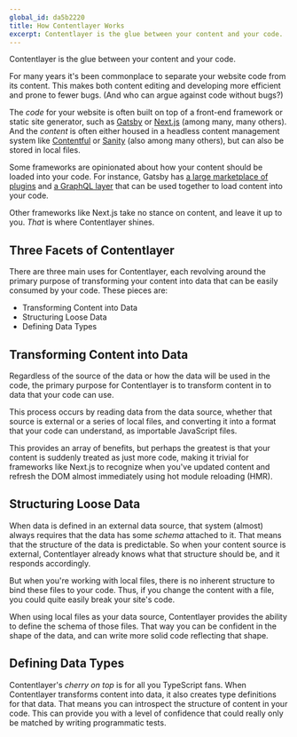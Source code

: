 ```yaml
---
global_id: da5b2220
title: How Contentlayer Works
excerpt: Contentlayer is the glue between your content and your code.
---
```


Contentlayer is the glue between your content and your code.

For many years it's been commonplace to separate your website code from its content. This makes both content editing and developing more efficient and prone to fewer bugs. (And who can argue against code without bugs?)

The _code_ for your website is often built on top of a front-end framework or static site generator, such as [Gatsby](https://www.gatsbyjs.com/) or [Next.js](https://nextjs.org/) (among many, many others). And the _content_ is often either housed in a headless content management system like [Contentful](https://www.contentful.com/) or [Sanity](https://www.sanity.io/) (also among many others), but can also be stored in local files.

Some frameworks are opinionated about how your content should be loaded into your code. For instance, Gatsby has [a large marketplace of plugins](https://www.gatsbyjs.com/plugins) and [a GraphQL layer](https://www.gatsbyjs.com/docs/graphql/) that can be used together to load content into your code.

Other frameworks like Next.js take no stance on content, and leave it up to you. _That_ is where Contentlayer shines.

## Three Facets of Contentlayer

There are three main uses for Contentlayer, each revolving around the primary purpose of transforming your content into data that can be easily consumed by your code. These pieces are:

- Transforming Content into Data
- Structuring Loose Data
- Defining Data Types

## Transforming Content into Data

Regardless of the source of the data or how the data will be used in the code, the primary purpose for Contentlayer is to transform content in to data that your code can use.

This process occurs by reading data from the data source, whether that source is external or a series of local files, and converting it into a format that your code can understand, as importable JavaScript files.

This provides an array of benefits, but perhaps the greatest is that your content is suddenly treated as just more code, making it trivial for frameworks like Next.js to recognize when you've updated content and refresh the DOM almost immediately using hot module reloading (HMR).

## Structuring Loose Data

When data is defined in an external data source, that system (almost) always requires that the data has some _schema_ attached to it. That means that the structure of the data is predictable. So when your content source is external, Contentlayer already knows what that structure should be, and it responds accordingly.

But when you're working with local files, there is no inherent structure to bind these files to your code. Thus, if you change the content with a file, you could quite easily break your site's code.

When using local files as your data source, Contentlayer provides the ability to define the schema of those files. That way you can be confident in the shape of the data, and can write more solid code reflecting that shape.

## Defining Data Types

Contentlayer's _cherry on top_ is for all you TypeScript fans. When Contentlayer transforms content into data, it also creates type definitions for that data. That means you can introspect the structure of content in your code. This can provide you with a level of confidence that could really only be matched by writing programmatic tests.
